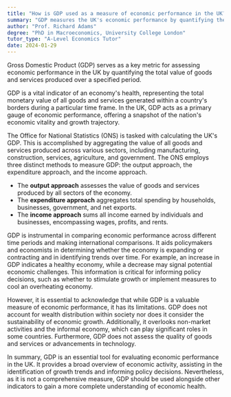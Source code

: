 ```yaml
---
title: "How is GDP used as a measure of economic performance in the UK?"
summary: "GDP measures the UK's economic performance by quantifying the total value of goods and services produced over a specific period."
author: "Prof. Richard Adams"
degree: "PhD in Macroeconomics, University College London"
tutor_type: "A-Level Economics Tutor"
date: 2024-01-29
---
```


Gross Domestic Product (GDP) serves as a key metric for assessing economic performance in the UK by quantifying the total value of goods and services produced over a specified period.

GDP is a vital indicator of an economy's health, representing the total monetary value of all goods and services generated within a country's borders during a particular time frame. In the UK, GDP acts as a primary gauge of economic performance, offering a snapshot of the nation's economic vitality and growth trajectory.

The Office for National Statistics (ONS) is tasked with calculating the UK's GDP. This is accomplished by aggregating the value of all goods and services produced across various sectors, including manufacturing, construction, services, agriculture, and government. The ONS employs three distinct methods to measure GDP: the output approach, the expenditure approach, and the income approach.

- The **output approach** assesses the value of goods and services produced by all sectors of the economy.
- The **expenditure approach** aggregates total spending by households, businesses, government, and net exports.
- The **income approach** sums all income earned by individuals and businesses, encompassing wages, profits, and rents.

GDP is instrumental in comparing economic performance across different time periods and making international comparisons. It aids policymakers and economists in determining whether the economy is expanding or contracting and in identifying trends over time. For example, an increase in GDP indicates a healthy economy, while a decrease may signal potential economic challenges. This information is critical for informing policy decisions, such as whether to stimulate growth or implement measures to cool an overheating economy.

However, it is essential to acknowledge that while GDP is a valuable measure of economic performance, it has its limitations. GDP does not account for wealth distribution within society nor does it consider the sustainability of economic growth. Additionally, it overlooks non-market activities and the informal economy, which can play significant roles in some countries. Furthermore, GDP does not assess the quality of goods and services or advancements in technology.

In summary, GDP is an essential tool for evaluating economic performance in the UK. It provides a broad overview of economic activity, assisting in the identification of growth trends and informing policy decisions. Nevertheless, as it is not a comprehensive measure, GDP should be used alongside other indicators to gain a more complete understanding of economic health.
    
